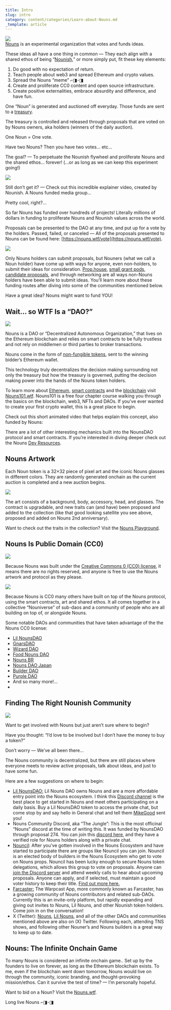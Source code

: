 ```yaml
---
title: Intro
slug: intro
category: content/categories/Learn-about-Nouns.md
_template: article
---
```


![](/intro/Noun1.png)\
[Nouns](https://nouns.wtf/) is an experimental organization that votes and funds ideas.

These ideas all have a one thing in common — They each align with a shared ethos of being “[Nounish](https://www.urbandictionary.com/define.php?term=Nounish),” or more simply put, fit these key elements:

1. Do good with no expectation of return.
2. Teach people about web3 and spread Ethereum and crypto values.
3. Spread the Nouns “meme” ⌐◨-◨
4. Create and proliferate CC0 content and open source infrastructure.
5. Create positive externalities, embrace absurdity and difference, and have fun.

One “Noun” is generated and auctioned off everyday. Those funds are sent to a [treasury](https://etherscan.io/tokenholdings?a=0xb1a32FC9F9D8b2cf86C068Cae13108809547ef71).

The treasury is controlled and released through proposals that are voted on by Nouns owners, aka holders (winners of the daily auction).

One Noun = One vote.

Have two Nouns? Then you have two votes… etc…

The goal? — To perpetuate the Nounish flywheel and proliferate Nouns and the shared ethos… forever! (…or as long as we can keep this experiment going!)

![](/intro/nounish-flywheel.png)

Still don’t get it? — Check out this incredible explainer video, created by Nounish. A Nouns funded media group…

<Youtube videoId="LNR1TIxNjvs" />

Pretty cool, right?…

So far Nouns has funded over hundreds of projects! Literally millions of dollars in funding to proliferate Nouns and Nounish values across the world.

Proposals can be presented to the DAO at any time, and put up for a vote by the holders. Passed, failed, or canceled — All of the proposals presented to Nouns can be found here: [https://nouns.wtf/vote](https://nouns.wtf/vote).

![](/intro/proposals.png)

Only Nouns holders can submit proposals, but Nouners (what we call a Noun holder) have come up with ways for anyone, even non-holders, to submit their ideas for consideration. [Prop.house](http://www.prop.house/), [small grant pods](https://nouns.center/funding/smallgrants), [candidate proposals](https://nouns.wtf/vote#candidates), and through networking are all ways non-Nouns holders have been able to submit ideas. You’ll learn more about these funding routes after diving into some of the communities mentioned below.

Have a great idea? Nouns might want to fund YOU!

## Wait… so WTF Is a “DAO?”

![](/intro/noun-person-place-thing.png)

Nouns is a DAO or “Decentralized Autonomous Organization,” that lives on the Ethereum blockchain and relies on smart contracts to be fully trustless and not rely on middlemen or third parties to broker transactions.

Nouns come in the form of [non-fungible tokens](https://www.nouns101.wtf/glossary/nft), sent to the winning bidder’s Ethereum wallet.

This technology truly decentralizes the decision making surrounding not only the treasury but how the treasury is governed, putting the decision making power into the hands of the Nouns token holders.

To learn more about [Ethereum](https://www.nouns101.wtf/glossary/ethereum), [smart contracts](https://www.nouns101.wtf/glossary/Smart-Contract) and the [blockchain](https://www.nouns101.wtf/glossary/blockchain) visit [Nouns101.wtf](https://www.nouns101.wtf/). Nouns101 is a free four chapter course walking you through the basics on the blockchain, web3, NFTs and DAOs. If you’ve ever wanted to create your first crypto wallet, this is a great place to begin.

Check out this short animated video that helps explain this concept, also funded by Nouns:

<Youtube videoId="lOzCA7bZG_k" />

There are a lot of other interesting mechanics built into the NounsDAO protocol and smart contracts. If you’re interested in diving deeper check out the Nouns [Dev Resources](https://nouns.center/dev).

## Nouns Artwork

Each Noun token is a 32×32 piece of pixel art and the iconic Nouns glasses in different colors. They are randomly generated onchain as the current auction is completed and a new auction begins.

![](/intro/playground.png)

The art consists of a background, body, accessory, head, and glasses. The contract is upgradable, and new traits can (and have) been proposed and added to the collection (like that good looking satellite you see above, proposed and added on Nouns 2nd anniversary).

Want to check out the traits in the collection? Visit the [Nouns Playground](https://nouns.wtf/playground).

## Nouns Is Public Domain (CC0)

![](/intro/cc0.png)

Because Nouns was built under the [Creative Commons 0 (CC0) license](https://creativecommons.org/share-your-work/public-domain/cc0/), it means there are no rights reserved, and anyone is free to use the Nouns artwork and protocol as they please.

![](/intro/noggles-cc0.png)

Because Nouns is CC0 many others have built on top of the Nouns protocol, using the smart contracts, art and shared ethos. It all comes together in a collective “Nouniverse” of sub-daos and a community of people who are all building on top of, or alongside Nouns.

Some notable DAOs and communities that have taken advantage of the the Nouns CC0 license:

- [Lil NounsDAO](https://lilnouns.wtf/)
- [GnarsDAO](https://www.gnars.wtf/)
- [Wizard DAO](https://wizardsdao.com/)
- [Food Nouns DAO](http://foodnouns.wtf/)
- [Nouns BR](https://nounsbr.wtf/)
- [Nouns DAO Japan](https://prop.house/nouns-japan)
- [Builder DAO](https://nouns.build/)
- [Purple DAO](https://purple.construction/)
- And so many more!…
-

## Finding The Right Nounish Community

![](/intro/nouniverse.png)

Want to get involved with Nouns but just aren’t sure where to begin?

Have you thought: “I’d love to be involved but I don’t have the money to buy a token?”

Don’t worry — We’ve all been there…

The Nouns community is decentralized, but there are still places where everyone meets to review active proposals, talk about ideas, and just to have some fun.

Here are a few suggestions on where to begin:

- [Lil NounsDAO:](https://lilnouns.wtf/) Lil Nouns DAO owns Nouns and are a more affordable entry point into the Nouns ecosystem. I think this [Discord channel](https://discord.gg/BMEEZmEk7s) is the best place to get started in Nouns and meet others participating on a daily basis. Buy a Lil NounsDAO token to access the private chat, but come stop by and say hello in General chat and tell them [MikeGood](https://twitter.com/GoodBeats) sent you!
- Nouns Community Discord, aka “The Jungle”: This is the most officinal “Nouns” discord at the time of writing this. It was funded by NounsDAO through proposal 274. You can join this [discord here](https://discord.gg/RSxJhrA8kB), and they have a verified role for Nouns holders along with a private chat.
- [Nouncil](https://nouncil.wtf/): After you’ve gotten involved in the Nouns Ecosystem and have started to participate there are groups like Nouncil you can join. Nouncil is an elected body of builders in the Nouns Ecosystem who get to vote on Nouns props. Nouncil has been lucky enough to secure Nouns token delegations, which allows this group to vote on proposals. Anyone can [join the Discord server](https://discord.gg/Re7wkzGTNB) and attend weekly calls to hear about upcoming proposals. Anyone can apply, and if selected, must maintain a good voter history to keep their title. [Find out more here.](https://nouncil.wtf/)
- [Farcaster:](https://www.farcaster.xyz/) The Warpcast App, more commonly known as Farcaster, has a growing community of Nouns contributors and related sub-DAOs. Currently this is an invite-only platform, but rapidly expanding and giving out invites to Nouns, Lil Nouns, and other Nounish token holders. Come join in on the conversation!
- X (Twitter): [Nouns](https://twitter.com/nounsdao), [Lil Nouns](https://twitter.com/lilnounsdao), and all of the other DAOs and communities mentioned above are also on (X) Twitter. Following each, attending TNS shows, and following other Nouner’s and Nouns builders is a great way to keep up to date.

## Nouns: The Infinite Onchain Game

To many Nouns is considered an infinite onchain game.. Set up by the founders to live on forever, as long as the Ethereum blockchain exists. To me, even if the blockchain went down tomorrow, Nouns would live on through the community, iconic branding, and thought-provoking mission/ethos. Can it survive the test of time? — I’m personally hopeful.

Want to bid on a Noun? Visit the [Nouns.wtf](http://www.nouns.wtf/).

Long live Nouns ⌐◨-◨
